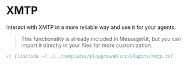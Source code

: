 # XMTP

Interact with XMTP in a more reliable way and use it for your agents.

> This functionality is already included in MessageKit, but you can import it directly in your files for more customization.

```jsx [lib/xmtp.ts]
// [!include ~/../../templates/playground/src/plugins/xmtp.ts]
```
